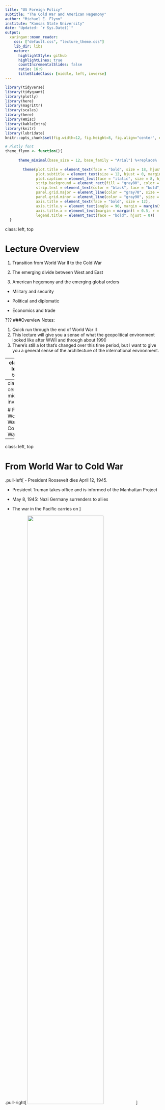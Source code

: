 ```yaml
---
title: "US Foreign Policy"
subtitle: "The Cold War and American Hegemony"
author: "Michael E. Flynn"
institute: "Kansas State University"
date: "Updated: `r Sys.Date()`"
output: 
  xaringan::moon_reader:
    css: ["default.css", "lecture_theme.css"]
    lib_dir: libs
    nature:
      highlightStyle: github
      highlightLines: true
      countIncrementalSlides: false
      ratio: 16:9
      titleSlideClass: [middle, left, inverse]
---
```

```r
library(tidyverse)
library(tidyquant)
library(plotly)
library(here)
library(magrittr)
library(scales)
library(here)
library(Hmisc)
library(kableExtra)
library(knitr)
library(lubridate)
knitr::opts_chunk$set(fig.width=12, fig.height=8, fig.align="center", echo=FALSE, warning=FALSE, error=FALSE, message=FALSE, dpi=400) 

# Plotly font
theme_flynn <- function(){ 
  
      theme_minimal(base_size = 12, base_family = "Arial") %+replace% 
        
        theme(plot.title = element_text(face = "bold", size = 18, hjust = 0, margin = margin(t = 0, b = 0.3, l = 0, r = 0, unit = "cm")),
              plot.subtitle = element_text(size = 12, hjust = 0, margin = margin(t = 0, b = 0.3, l = 0, r = 0, unit = "cm")),
              plot.caption = element_text(face = "italic", size = 8, hjust = 1, margin = margin(t = 0.2, unit = "cm")),
              strip.background = element_rect(fill = "gray80", color = "black"),
              strip.text = element_text(color = "black", face = "bold", margin = margin(t = 0.2, b = 0.2, l = 0.2, r = 0.2, unit = "cm")),
              panel.grid.major = element_line(color = "gray70", size = 0.15),
              panel.grid.minor = element_line(color = "gray90", size = 0.1),
              axis.title = element_text(face = "bold", size = 12),
              axis.title.y = element_text(angle = 90, margin = margin(t = 0, r = 0.5, b = 0, l = 0, unit = "cm")),
              axis.title.x = element_text(margin = margin(t = 0.5, r = 0, b = 0, l = 0, unit = "cm")),
              legend.title = element_text(face = "bold", hjust = 0))
  }
```

class: left, top

# Lecture Overview

1. Transition from World War II to the Cold War 

2. The emerging divide between West and East

3. American hegemony and the emerging global orders

  - Military and security
  
  - Political and diplomatic
  
  - Economics and trade
  
  
???
###Overview Notes:

1. Quick run through the end of World War II
2. This lecture will give you a sense of what the geopolitical environment looked like after WWII and through about 1990
3. There's still a lot that's changed over this time period, but I want to give you a general sense of the architecture of the international environment. 
  
  
  


---
class: left, top

# Key Questions

1. How did the events of the late 19th and early 20th centuries shape the development of the Cold War?

2. Who were some of the key players involved in shaping US foreign policy during the early Cold War years?

3. What were the key features of the US-led global order that emerges after Wolrd War II?



---
class: center, middle, inverse

# From World War to Cold War


---
class: left, top

# From World War to Cold War


.pull-left[
- President Roosevelt dies April 12, 1945. 

- President Truman takes office and is informed of the Manhattan Project

- May 8, 1945: Nazi Germany surrenders to allies

- The war in the Pacific carries on
]

.pull-right[
<img src="../images/franklin-roosevelt.jpg" style="width:70%;">
]



???

# Background

- Truman didn't know about Manhattan Project. Had several run-ins with Secretary of War Henry Stimson when he was in the Senate. Truman was trying to hunt down wasteful programs.




---
class: left, top

# From World War to Cold War

### Japan and the atomic bomb

- Invasion?

- Demonstration?

- Bombing?


???

# Background
- Many argued invasion would be too costly.
- Debate over how best to end war. Three options presented.
- Arsenal initially limited, so demonstration would waste a valuable weapon.
- Also a risk it wouldn't work if demonstrated.
- The decision to use the bomb not just about US and Japan. Also motivated by USSR. US wanted to end the war quickly to avoid Soviet interference in Pacic.




---
class: left, top

# From World War to Cold War

.pull-left[
Henry Stimson

- Secretary of War under Roosevelt and Truman

- Opposes calls for demonstration of atomic weapons

- Influential in selecting targets
]


.pull-right[
<img src="../images/henry-stimson-old.jpg" style="width:70%">
]

???

### Stimson Background
- Previously served as Secretary of War under Howard Taft, and Secretary of State under Herbert Hoover
- Governor-General of Philippines
- Highly influential in shaping US policy during WWII
- Specifically advocated for using nuclear weapons, but opposed targeting sites that were culturally significant. Got Kyoto knocked off the list of potential targets.
- Also suggested sharing nuclear technology with USSR as a means of deating post-war tensions.




---
class: left, top

### From World War to Cold War

.pull-left[
Decision is made to use the bombs

 - Hiroshima bombed on August 6, 1945

- Nagasaki bombed on August 9, 1945

- Japan surrenders on August 14, 1945

To right: Replica of “Fat Man”, bomb dropped on Nagasaki
]

.pull-right[
<img src="../images/fat-man.jpg">
]

???

### Info on bomb's  use
- US Policymakers knew how destructive the bomb could/would be. 
- Didn't fully understand all of the implications re radioactive fallout.



---
class: middle, center, inverse

# The Emerging Divide



---
class: left, top

# The Emerging Divide

Tensions between the US and USSR go back long before World War II

- Longstanding ideological opposition to communism

- Soviet skepticism of Western intensions during war (the second front)

- Soviets want secure borders in Europe

???

### US long opposed to communism.
- Long history of government action against communists domestically
- US troops invaded Russia and attempted to reverse the Russian Revolution in 1917
- The second front. Soviets thought US and UK would wait and let USSR and Germany bleed to death.
- Tehran conference: Soviets long pushed for second front to take pressure off them in East. They agree to press Germans to take pressure off Allied campaign in France.
- Soviets also occupying territory in the East as they move into Germany. Incredibly brutal. Dan Carlin's Hardcore History podcast has good info on this. Lots of murder and rape.
- 1939 Nazi-Soviet Pact/Molotov-Ribbentrop Pact: Germany and USSR divvy up Eastern Europe.
- 1944 Warsaw uprising. Soviets out outskirts of town but let Germans massacre
Poles.




---
class: left, top

# The Emerging Divide

Key post-war events

- Soviets absorb occupied territories, which become the Warsaw Pact States

- British begin cutting aid to Greece and Turkey in 1946

- Soviets making claims on territory in Iran and Turkey

???

### Soviets occupy territory and solidify control.
- British secretly announces to the US in 1946 that it an no longer sustain aid to Greece and Turkey. Greece is currently fghting a civil war, with communist forces on one side.
- Greece holds cultural signifcance to US
- Stalin also attempting to bully US into making concessions in Iran and Turkey. 
- Stalin wants oil concessions and access to warm water ports.
- Iran issue taken to Security Council in 1946. The first serious issue brought before the body. Stalin eventually withdrew.




---
class: center, middle

<img src="../images/percentages-agreement.png" style="width:35%;">


???

### Percentages Agreement
- Fourth Moscow Conference of 1944
- Text: Romania, Greece, Yugoslavia, Hungary, Bulgaria
- Roosevelt's representative not included in these meetings between Churchill and Stalin. FDR protests.
- Churchill demands British sphere in Greece. This comes back to bite them in 1947 when they can no longer support Greeks.





---
class: center, middle

<img src="../images/occupied-germany-map.png" style="width:45%;">

???

### Shows allied occupation zones
- Cream areas are annexed by Poland and USSR, respectively.
- Cream area to left was effectively control by France (Saar Protectorate) but was reintegrated into Germany in 1957.






---
class: left, top

# The Emerging Divide 

.pull-left[
The Truman Doctrine

- First outlined in President Truman’s March 1947 speech before Congress

- Promises to support free peoples resisting tyrannical governments

- Also lays foundations for foreign aid programs by calling for assistance to Greece and Turkey

- To right: President Harry Truman
]

.pull-right[
<img src="../images/harry-truman.jpg" style="width:63%; right:-70px;">
]


???
### Truman Doctrine
- Direct reaction to events in Greece and Turkey
- FDR seemed more optimistic regarding cooperation with Russa. Truman more skeptical.
- "Must be the policy of the United States to support free peoples who are resisting
attempted subjugation by armed minorities or by outside pressures...We must
assist free peoples to work out their own destinies in their own way. (as quoted
in Gaddis 2007, 31)"
- Lays the foundations for economic and military aid programs, which haven't existed before.





---
class: left, top

# The Emerging Divide

.pull-left[
The Marshall Plan

- General George Marshall, Secretary of State under President Truman

- June 1947: Delivered Harvard’s commencement speech. The “opening shot” of the Marshall Plan

- Catalyst for what would become the Organization for Economic Cooperation and Development (OECD)

- To right: General George C. Marshall
]


.pull-right[
<img src="../images/george-marshall.jpeg" style="width:58%; right:-60px; top:-50px;">
]

???
### Marshall Plan
- Builds off of the Truman doctrine
- Europe's economy is in ruins. Hunger and poverty viewed as greater threats than
direct Soviet intervention.
- Calls for massive economic assistance to help rebuild Europe (European Recovery
Program).
- Excerpt from Marshall's speech: "Aside from the demoralizing effect on the world
at large and the possibilities of disturbances arising as a result of the desperation
of the people concerned, the consequences to the economy of the United States
should be apparent to all. It is logical that the United States should do whatever
it is able to do to assist in the return of normal economic health in the world,
without which there can be no political stability and no assured peace. Our policy
is directed not against any country or doctrine but against hunger, poverty, desperation and chaos. Its purpose should be the revival of a working economy in the
world so as to permit the emergence of political and social conditions in which free
institutions can exist. Such assistance, I am convinced, must not be on a piece-
meal basis as various crises develop. Any assistance that this Government may
render in the future should provide a cure rather than a mere palliative. Any government that is willing to assist in the task of recovery will find full co-operation
I am sure, on the part of the United States Government. Any government which
maneuvers to block the recovery of other countries cannot expect help from us.
Furthermore, governments, political parties, or groups which seek to perpetuate
human misery in order to profit therefrom politically or otherwise will encounter
the opposition of the United States." OECD Marshall Plan Speech.
- Soviets invited to partake. They refused.







---
class: left, top

# The Emerging Divide

.pull-left[
George F. Kennan

- Director of Policy Planning, US State Department, Ambassador to the USSR

- Father of containment doctrine

- Author of the “Long Telegram” and the infamous “X Article” in Foreign Affairs

- Emphasis on non-military resistance to Soviet expansion
]

.pull-right[
<img src="../images/george-kennan.jpg" style="width:60%; right:-60px;">
]


???
### George Kennan
- Kennan had been a foreign service officer for years.
- In 1946---Long telegram was about 8,000 words. Ridiculous considering model of
telegraphic delivery.
- Early skeptic of the US' ability to cooperate with the Soviets
- Containment emphasized less militarized resistance to USSR.
- Kennan argued that Soviet rulers justified their rule on the idea that the West
was trying to destroy the USSR/Russian people. The use of military force to
counter them would only play into their narrative, helping to justify the Soviet
regime's harsh domestic policies.
- Kennan opposed NATO for this reason. He believed the formation of an alliance
excluding the USSR would serve as the proof Soviet leaders needed









---
class: left, top

# The Emerging Divide

.pull-left[
Paul Nitze

- Contemporary of George Kennan

- Second Director of Policy Planning

- Primary author of NSC–68

- Supported a more militant version of Kennan’s containment strategy
]

.pull-right[
<img src="../images/paul-nitze.jpg" style="width:65%; right:-40px;">
]

???
### Paul Nitze
- One of the principal authors of NSC-68
- Set out a vision of a more militarized approach to containment
- Kennan opposed this view. 





---
class: left, top

# The Emerging Divide

Later events: 

- Communist coup in Czechoslovakia (1948)

- Yugoslav–Soviet split (1948)

- Communist victory in China (1949)

- USSR detonates atomic bomb (1949)

- Chinese-Soviet Alliance (1950)

- Korean War (1950–1953)

- Communist parties gain strength in Europe after WWII


???
### Other events pave the way for the cold war:
- 1948: Stalin approves communist coup in Czechoslovakia. Had retained democratic government after the war. Czech foreign minister found dead on the ground.Suspicions that communists pushed him.
- 1948: Tito splits with Stalin. US begins giving aid to Tito's regime. Dean Acheson
famously says "he might be a son of a bitch, but he's our son of a bitch."
- Communist Chinese win Civil War in 1949. Nationalists retreat to Taiwan
- Chinese and Soviets form alliance in 1950. Perpetuates idea that there is a monolithic transnational communism bloc
- Korean War. Reinforced idea that USSR would use force to advance communism around the world.
- Economic devastation after WWI also leads to rise in support for communist parties. US worries that communists will gain power through legitimate electoral channels, and will be subservient to USSR.







---
class: center, middle, inverse

# American Hegemony


---
class: left, top

# American Hegemony

### What is hegemony?

--

> Hegemony is a __preponderance of global power__

???

Note that this means a hegemonic power doesn't get everything it wants. But more power helps in bargaining processes. 





---
class: left, top

# American Hegemony

US emerges from World War II with unparalleled economic and military power

Europe, not so much

US foreign policy focuses on three goals:

1. Checking Soviet expansion

2. Promoting recovery of war-torn areas

3. Promoting greater global integration


???
Goal of promoting integration is a reaction to World War I and Western liberal political thought (e.g. Adam Smith, Immanuel Kant, etc.)






---
class: center, middle

```r
data <- read.csv(here("../../../Data Files/COW Data/NMC_5_0/NMC_5_0.csv")) %>% 
  subset(year == 1945 | year == 1950)

# Comparison
ggplot(data = subset(data, cinc >= 0.01), aes(x = reorder(stateabb, cinc), y = cinc, group = as.factor(year), fill = as.factor(year))) +
  geom_bar(stat = "identity", position = "dodge", color = "black", size = 0.1) +
  theme_flynn() +
  theme(text = element_text(size = 16)) +
  scale_fill_brewer(palette = "Set2") +
  labs(x = "Country",
       y = "CINC Score",
       fill = "Year",
       title = "Countries with minimum 1% CINC score",
       subtitle = "Mind the difference between absolute, relative, and latent capabilities",
       caption = "Data obtained from Correlates of War Project's National Material Capabilities data (v5.0).")

```






---
class: left, top

# American Hegemony

US embarks on a massive order-building project

- The emergent order is often referred to as a “liberal hegemonic” order, or as “liberal internationalism”

- Three central pillars

  - Security

  - Diplomacy and governance

  - Economic


???
### Initial Alternatives
- Talk about the origins of liberal here. Not liberal as in politically liberal.
- Points to classical liberalism
- Two main pillars are in economic and security affairs.
- Also talk about the idea that earlier visions of post-war environment looked different
  - FDR's Four Policemen: US, England, USSR, and China (Also members of
UN Security Council). Emphasized leadership of great powers in spheres of
influence
  - US initially opposed to greater military involvement, but the situation eventually required it, and Europeans requested it. FDR told stalin troops would
be out of Europe within 2 years.





---
class: left, top

# American Hegemony

What does a liberal internationalist/hegemonic order look like?

- It emphasized a few key concepts

- US leadership (with constraints)

- Primacy of a rules-based system of global governance

- Multilateral cooperation and in economic and security affairs


???

### Examples of US leadership and constraints
- US must abide by system it sets up
- John Ikenberry argues that the US had to constrain its behavior to enjoy the long-term benefits of the order it was building.
  - If it did whatever it wanted it would provoke a backlash and would collapse immediately.
  - Getting buy-in and legitimacy was important
- Rules-based system in contrast to pure balance of power that dominated before. Rules more formally outlined/defined.






---
class: left, top

# American Hegemony

### Security affairs:

- North Atlantic Treaty Organization (NATO)

- Central Treaty Organization (CENTO)

- United Nations (UN)

- Southeast Asia Treaty  Organization (SEATO)


???

# Note

- US leaders insisted Europeans had to take the lead in forming NATO
- US has to be asked to join partly to secure domestic support.






---
class: center, middle

<img src="../images/WORPOL3_MAP01.04.jpg" style="width:75%">




---
class: left, top

# American Hegemony

### Diplomatic affairs:

- Establish standards and principles to govern the post-War world

- Provide forum for dispute resolution between states

- Determine the fate of colonial territories and societies




---
class: left, top

# American Hegemony

### Diplomatic affairs:

- United Nations (UN)

  - International Atomic Energy Agency (IAEA)
  
  - World Health Organization
  
  - United Nations Human Rights Council

???

### Notes:

- The idea here was to establish greater coordination between countries
- Resolve problems before they emerged, and do so peacefully
- Coordinate to facilitate greater interactions in other spaces (e.g. economic)






---
class: left, top

# American Hegemony

.pull-left[
Promoting democracy

- US seeking to promote democracy abroad

- Much of this is rooted in opposition to communism

- Much of this effort conflicts with treatment of minority Americans at home

- Many fear that US efforts to promote democracy and the rule of law will be applied unevenly across the international landscape

- To right: James Byrnes, Secretary of State 1945-1947
]

.pull-right[
<img src="../images/james-byrnes.jpg" style="width:60%; left:30px;">
]



???

# Notes on Byrnes, Multilateralism, and Human Rights:

- Secretary of STate. Also a staunch segregationist.

- Brynes served in the House, Senate, and briefly as an associate justice on the US supreme court (though his tenure is the shortest on record). He played an important role in blocking anti-lynching legislation, blocking support for black colleges and universities, and also in maintaining white control over Democratic Party politics in South Carolina.

- The State Department and various US officials worried that the Untied Nations Commission on Human Rights might have the power to investigate human rights abuses within the US. Also worried that it might be able to compel the US to impose equal protections for blacks and other minority groups. Also sought to prevent the commission from having the power to investigate petitions brought by various minority groups.

- US immediately sought to weaken these institutions for fear that they would be used against the US. They also sought to limit petitions to come only from member states (i.e. not from individuals or non-governmental organizations).

- This is exactly what happened---the National Negro Congress brought a petition to the UN on June 6, 1946 that outlined the oppression of black Americans (See Anderson 2003, 80-81).




---
class: center, middle


<figure>
<img src="../images/walter-white.jpg" style="width:350px; height:425px;">
<figcaption> Walter White </figcaption>
</figure>


<figure>
<img src="../images/thurgood-marshall.jpg" style="width:350px; height:425px;">
<figcaption> Thurgood Marshall </figcaption>
</figure>


???

# Notes on NAACP

- We typically think of NAACP as a domestic civil rights organization
- Historian Carol Anderson discusses how the concept of "civil rights" grew out of an effort to avoid red-baiting. 
- The goal was initially to pursue a more general global agenda of human rights.
- Walter White and Thurgood Marshall were two leading figures in the NAACP and were closely engaged with the early formulation of US human rights policy and stance re the United Nations.





---
class: left, top

# American Hegemony


### Economic affairs:

- Promote greater economic integration among all states

- Remove barriers to trade and investment

- Reaction to interwar period and Great Depression and move to autarky 

???

# Notes on economic affairs

- Promoting greater economic integration is a reaction to the Great Depression.
- Policymakers believed that the move to autarky caused WWII.
- What do we mean? Lower tariff barriers is the big thing. Lowering taxes on imports. Think Smoot Hawley Tariff.
- Also inspired by classical liberal thinking. Roosevelt and Truman administrations are filled with people from the Northeastern business and banking sectors. They very much buy into the idea that commerce can create peace.
- They also stand to benefit economically. European economies are in ruins, and the US is the only advanced industrial economy running at full steam. They canstand to gain a lot by getting other states to lower trade barriers, thus making
US goods cheaper to buyers in other countries.
- Foreign aid viewed as an extension of the Western welfare state.







---
class: left, top

# American Hegemony

### Economic affairs:

- Bretton Woods System
  
  - General Agreement on Tariffs and Trade (GATT)

  - World Bank

  - International Monetary Fund (IMF)

???

### Early institutions

- GATT becomes TWO in 1995. Provides a forum for international trade law, tariff negotiations, and dispute resolution.
- World Bank: Originally focused on reconstruction after WWII. Later shifts to focus on development and poverty reduction. 
- IMF: Originally intended to help maintain stable exchange rates and address
balance of payments problems. US dollar was pegged to gold initially, so some
management of the monetary system was still required. Since moving off the gold
standard the IMF is not focused on debt management and balance of payments
crises. Exchange rates were fixed, but could be adjusted (See Oatley).








---
class: center, middle

```r
data <- read.csv(here("../../../Data Files/COW Data/COW IGO Data/igounit_v2.3.csv")) 
data[data < 0] <- NA
data <- data %>% 
  group_by(year) %>% 
  dplyr::summarise(igocount = n_distinct(ioname))

# Annual count of IGOs
ggplot(data = data, aes(x = year, y = igocount)) +
  geom_area(fill = "deepskyblue", color = "black", size = 0.1, alpha = 0.8) +
  theme_flynn() +
  theme(text = element_text(size = 16)) +
  scale_x_continuous(breaks = seq(1815, 2010, 15), limits = c(1815, 2010)) +
  scale_y_continuous(breaks = seq(0, 350, 50)) +
  labs(x = "Year",
       y = "Count",
       title = "Number of Intergovernmental Organizations, 1815-2005",
       subtitle = "World War II represents an inflection point",
       caption = "Data obtained from Correlates of War Project's IGO data (v2.3)")
```

???

### Note:

- Growth of IGOs also reflects growing interest in global governance
- US participation in multilateral treaties also grows steadily over time, but really takes off in mid-20th century.










---
class: left, top

# American Hegemony

What does all this mean for US foreign policy?

--

Big changes, that’s what!

--

- US forges a series of long-term military alliances
- New economic and military aid programs
- Building up a nuclear arsenal
- Maintaining long-term overseas military deployments
- Maintaining high levels of military spending
- Using military force abroad with greater regularity and intensity
- Focus on political demands from less developed countries
- Economic and monetary policies more tightly entwined with rest of the world
- Policy goals require greater international coordination (i.e. multilateralism)
- Greater attention on disparities between US domestic policies and foreign policies


???

### World is more complicated

- The US is in a position to manage many, many more relationships than in the past, and those issues are increasingly technical in nature (e.g. trade, nuclear weapons, etc.)

- The issue of race relations in the US was a major focus in the lead up to the conferences laying out the United Nations

- Domestic groups used foreign policy statements and international institutions to call attention to domestic injustices

- International actors pointed to US domestic problems with race to undermine its rhetoric for justice, equality, and democracy abroad.



---
class: center, middle

```r
data <- read.csv(here("../../../Data Files/ATOP V4.0 Data (csv)/atop4_0ddyr.csv")) %>% 
  subset(stateA == 2 & defense == 1) %>% 
  group_by(year) %>% 
  summarise(allies = n_distinct(stateB))

combined <- tibble(year = seq(1815, 2016)) %>% 
  left_join(data) %>% 
  mutate(allies = ifelse(is.na(allies), 0, allies)) 


# US allies over time
ggplot(data = combined, aes(x = year, y = allies)) +
  geom_line() +
  theme_flynn() +
  theme(text = element_text(size = 16)) +
  scale_x_continuous(breaks = seq(1815, 2016, 20)) +
  scale_y_continuous(breaks = seq(0, 70, 10), limits = c(0, 70)) +
  labs(x = "Year",
       y = "Count",
       title = "US defense pacts over time, 1815-2016",
       subtitle = "World War II and the Cold War mark an important turning point",
       caption = "Data obtained from the Alliance Treaty Obligations and Provisions Data, (v4.0)")
  

```



---
class: center, middle

```r
milper <- read.csv(here("../../../Data Files/COW Data/NMC_5_0/NMC_5_0.csv"))  %>% 
  subset(ccode == 2) %>% 
  mutate(milper.per = milper / tpop)
  
# US military personnel as percent of population
p2 <- ggplot(data = milper, aes(x = year, y = milper.per)) +
  geom_area(fill = "deepskyblue", color = "black") +
  theme_flynn() +
  theme(text = element_text(size = 16)) +
  scale_x_continuous(breaks = seq(1815, 2015, 20)) +
  scale_y_continuous(breaks = seq(0, 0.10, 0.02), limits = c(0, 0.10), labels = percent) +
  labs(x = "Year",
       y = "",
       title = "Military personnel as percentage of total population, 1815-2015",
       subtitle = "Historically the US military has been very small, until the Cold War",
       caption = "Data obtained from the Correlates of War Project National Material Capabilities data (v5.0).\nhttp://www.correlatesofwar.org/data-sets/national-material-capabilities")

p2
```




---
class: center, middle

```r
milspend <- read.csv(here("../../../Data Files/COW Data/NMC_5_0/NMC_5_0.csv")) %>% 
  subset(ccode == 2 & year >= 1913) 

# Note this uses Consumer Price Index for All Urban Consumers: All Items in U.S. City Average
cpi <- tq_get("CPIAUCNS",
              get = "economic.data",
              from = "1913-01-01",
              to = "2019-01-01") %>% 
  mutate(year = format(date, "%Y")) %>% 
  group_by(year) %>% 
  summarise(cpi = mean(price)) %>% 
  mutate(basevalue = cpi[year==2018],
         cpi = cpi/basevalue,
         year = as.numeric(year))

combined <- milspend %>% 
  left_join(cpi) %>% 
  mutate(milex.cons = milex/cpi)

# US military spending 1913-2015
ggplot(data = combined, aes(x = year, y = milex.cons/1000000)) +
  geom_line() +
  theme_flynn() +
  theme(text = element_text(size = 16)) +
  scale_x_continuous(breaks = seq(1915, 2015, 20)) +
  scale_y_continuous(labels = dollar) +
  labs(x = "Year",
       y = "Billions of 2018 dollars",
       title = "US military spending by year, 1913-2012",
       subtitle = "Military spending was historically very low until the Cold War",
       caption = "Military spending data obtained from Correlates of War Project's National Material Capabilities data (v5.0).\nInflation data obtained from FRED data series CPIAUCNS.")

```

???
###Note: 
- FDR promised Stalin at Tehran conference that US troops would be out of Europe within two years







---
class: left, top

# Accepting American Leadership

European considerations:

- Military weakness
- Economic weakness
- Intra-European competition 


Other Countries:

- US position on Anti-Imperialism
- US rhetoric on self-determination, democracy, and human rights
- Support for particular domestic political and military factions
- Economic and/or military assistance
- Access to American markets


???

### Notes:

- Military Weakness
 - Soviet Union increasingly hostile.
 - Western European militaries exhausted from the war
 - Military capabilities take a long time to rebuild
- Economic Weakness
 - Economies are in ruins. Basic infrastructure and capital need to reaccumulate
 - US aid is a necessity to rebuild. Europeans can't manufacture basic goods.
 - US leadership in military affairs will help ease the burdens on recovering economies, allowing Europeans to divert resources to other ends.
- Intra-European competition
 - US involvement helps to alleviate fears of a security dilemma
 - Reconstruction and rearmament would be uneven, and some countries are more exposed to the USSR than others.
 - US involvement helped to serve as a sort of referee
 - This was particularly important for France and Germany, whose long history made them wary of each other
 
- Other countries:
  - Legacy of Wilson's attitude during Paris negotiations in 1919 still haunts independence movements
  - Many wary of US hypocrisy with respect to the treatment of minorities at home. Disconnect between US behavior and rhetoric
  - Other countries see the US-Soviet rivalry as an opportunity to exploit. Get aid, money, weapons, and access to markets.